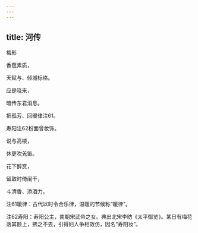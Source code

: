 ```yaml
---
---
---
```

title: 河传
---




梅影





香苞素质，

天赋与、倾城标格。

应是晓来，

暗传东君消息。

把孤芳、回暖律注61。

寿阳注62粉面曾妆饰。

说与高楼，

休更吹羌笛。

花下醉赏，

留取时倚阑干，

斗清香、添酒力。





注61暖律：古代以时令合乐律，温暖的节候称“暖律”。

注62寿阳：寿阳公主，南朝宋武帝之女。典出北宋李昉《太平御览》。某日有梅花落其额上，拂之不去，引得妇人争相效仿，因名“寿阳妆”。